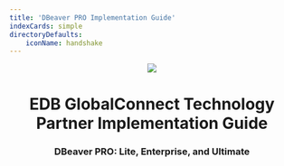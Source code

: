 ---
title: 'DBeaver PRO Implementation Guide'
indexCards: simple
directoryDefaults:
    iconName: handshake
---

<p align="center">
  <img  src="Images/EDBPartnerProgram.png">
</p>
<h1 style="text-align: center;">EDB GlobalConnect Technology Partner Implementation Guide</h1>
<h3 style="text-align: center;">DBeaver PRO: Lite, Enterprise, and Ultimate</h3>
